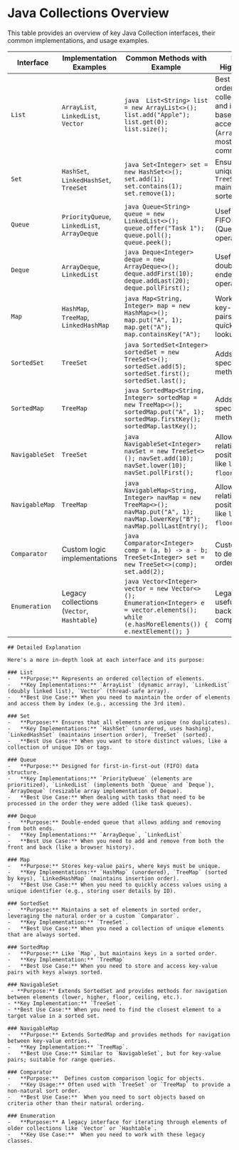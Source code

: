 

# Java Collections Overview

This table provides an overview of key Java Collection interfaces, their common implementations, and usage examples.

<Tabs>
   <TabItem value="table" label="Table View" default>

| **Interface**   | **Implementation Examples**              | **Common Methods with Example**                                                                                                             | **Key Highlights**                                                                                     |
|------------------|------------------------------------------|---------------------------------------------------------------------------------------------------------------------------------------------|---------------------------------------------------------------------------------------------------------|
| `List`          | `ArrayList`, `LinkedList`, `Vector`      | ```java  List<String> list = new ArrayList<>(); list.add("Apple"); list.get(0); list.size(); ```                                             | Best for ordered collections and index-based access (`ArrayList` is most common).                      |
| `Set`           | `HashSet`, `LinkedHashSet`, `TreeSet`    | ```java Set<Integer> set = new HashSet<>(); set.add(1); set.contains(1); set.remove(1); ```                                                 | Ensures uniqueness. `TreeSet` maintains a sorted order.                                                |
| `Queue`         | `PriorityQueue`, `LinkedList`, `ArrayDeque` | ```java Queue<String> queue = new LinkedList<>(); queue.offer("Task 1"); queue.poll(); queue.peek(); ```                                    | Useful for FIFO (Queue) operations.                                                                    |
| `Deque`         | `ArrayDeque`, `LinkedList`              | ```java Deque<Integer> deque = new ArrayDeque<>(); deque.addFirst(10); deque.addLast(20); deque.pollFirst(); ```                            | Useful for double-ended operations.                                                                    |
| `Map`           | `HashMap`, `TreeMap`, `LinkedHashMap`    | ```java Map<String, Integer> map = new HashMap<>(); map.put("A", 1); map.get("A"); map.containsKey("A"); ```                                | Works with key-value pairs for quick lookups.                                                          |
| `SortedSet`     | `TreeSet`                               | ```java SortedSet<Integer> sortedSet = new TreeSet<>(); sortedSet.add(5); sortedSet.first(); sortedSet.last(); ```                          | Adds order-specific methods.                                                                           |
| `SortedMap`     | `TreeMap`                               | ```java SortedMap<String, Integer> sortedMap = new TreeMap<>(); sortedMap.put("A", 1); sortedMap.firstKey(); sortedMap.lastKey(); ```        | Adds order-specific methods.                                                                           |
| `NavigableSet`  | `TreeSet`                               | ```java NavigableSet<Integer> navSet = new TreeSet<>(); navSet.add(10); navSet.lower(10); navSet.pollFirst(); ```                           | Allows for relative positioning like `lower`, `floor`, etc.                                            |
| `NavigableMap`  | `TreeMap`                               | ```java NavigableMap<String, Integer> navMap = new TreeMap<>(); navMap.put("A", 1); navMap.lowerKey("B"); navMap.pollLastEntry(); ```       | Allows for relative positioning like `lower`, `floor`, etc.                                            |
| `Comparator`    | Custom logic implementations            | ```java Comparator<Integer> comp = (a, b) -> a - b; TreeSet<Integer> set = new TreeSet<>(comp); set.add(2); ```                             | Custom logic to define ordering.                                                                       |
| `Enumeration`   | Legacy collections (`Vector`, `Hashtable`) | ```java Vector<Integer> vector = new Vector<>(); Enumeration<Integer> e = vector.elements(); while (e.hasMoreElements()) { e.nextElement(); } ``` | Legacy but useful for backward compatibility.                                                          |

  </TabItem>
  <TabItem value="details" label="Details">

    ## Detailed Explanation

    Here's a more in-depth look at each interface and its purpose:

    ### List
    -   **Purpose:** Represents an ordered collection of elements.
    -   **Key Implementations:** `ArrayList` (dynamic array), `LinkedList` (doubly linked list), `Vector` (thread-safe array).
    -   **Best Use Case:** When you need to maintain the order of elements and access them by index (e.g., accessing the 3rd item).

    ### Set
    -   **Purpose:** Ensures that all elements are unique (no duplicates).
    -   **Key Implementations:** `HashSet` (unordered, uses hashing), `LinkedHashSet` (maintains insertion order), `TreeSet` (sorted).
    -   **Best Use Case:** When you want to store distinct values, like a collection of unique IDs or tags.

    ### Queue
    -   **Purpose:** Designed for first-in-first-out (FIFO) data structure.
    -   **Key Implementations:** `PriorityQueue` (elements are prioritized), `LinkedList` (implements both `Queue` and `Deque`), `ArrayDeque` (resizable array implementation of Deque).
    -   **Best Use Case:** When dealing with tasks that need to be processed in the order they were added (like task queues).

    ### Deque
    -   **Purpose:** Double-ended queue that allows adding and removing from both ends. 
    -   **Key Implementations:** `ArrayDeque`, `LinkedList`
    -   **Best Use Case:** When you need to add and remove from both the front and back (like a browser history).

    ### Map
    -   **Purpose:** Stores key-value pairs, where keys must be unique.
    -   **Key Implementations:** `HashMap` (unordered), `TreeMap` (sorted by keys), `LinkedHashMap` (maintains insertion order).
    -   **Best Use Case:** When you need to quickly access values using a unique identifier (e.g., storing user details by ID).

    ### SortedSet
    -   **Purpose:** Maintains a set of elements in sorted order, leveraging the natural order or a custom `Comparator`.
    -   **Key Implementation:** `TreeSet`.
    -   **Best Use Case:** When you need a collection of unique elements that are always sorted.

    ### SortedMap
    -   **Purpose:** Like `Map`, but maintains keys in a sorted order.
    -   **Key Implementation:** `TreeMap`
    -   **Best Use Case:** When you need to store and access key-value pairs with keys always sorted.

    ### NavigableSet
     - **Purpose:** Extends SortedSet and provides methods for navigation between elements (lower, higher, floor, ceiling, etc.).
    - **Key Implementation:** `TreeSet`.
    - **Best Use Case:** When you need to find the closest element to a target value in a sorted set.

    ### NavigableMap
    -   **Purpose:** Extends SortedMap and provides methods for navigation between key-value entries.
    -   **Key Implementation:** `TreeMap`.
    -   **Best Use Case:** Similar to `NavigableSet`, but for key-value pairs; suitable for range queries.

    ### Comparator
    -   **Purpose:**  Defines custom comparison logic for objects.
    -   **Key Usage:** Often used with `TreeSet` or `TreeMap` to provide a non-natural sort order.
    -   **Best Use Case:**  When you need to sort objects based on criteria other than their natural ordering.

    ### Enumeration
    -   **Purpose:** A legacy interface for iterating through elements of older collections like `Vector` or `Hashtable`.
    -   **Key Use Case:**  When you need to work with these legacy classes.

  </TabItem>
</Tabs>
